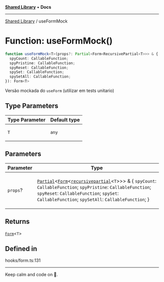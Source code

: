 
<Meta title="Libs/Shared/functions/useFormMock" />



[**Shared Library**](/?path=/docs/libs-shared-overview--page) • **Docs**

***

[Shared Library](/?path=/docs/libs-shared-overview--page) / useFormMock

# Function: useFormMock()

```ts
function useFormMock<T>(props?: Partial<Form<RecursivePartial<T>>> & {
  spyCount: CallableFunction;
  spyPristine: CallableFunction;
  spyReset: CallableFunction;
  spySet: CallableFunction;
  spySetAll: CallableFunction;
}): Form<T>
```

Versão mockada do `useForm` (utilizar em tests unitario)

## Type Parameters

<table>
<thead>
<tr>
<th>Type Parameter</th>
<th>Default type</th>
</tr>
</thead>
<tbody>
<tr>
<td>

`T`

</td>
<td>

`any`

</td>
</tr>
</tbody>
</table>

## Parameters

<table>
<thead>
<tr>
<th>Parameter</th>
<th>Type</th>
</tr>
</thead>
<tbody>
<tr>
<td>

`props`?

</td>
<td>

[`Partial`](https://www.typescriptlang.org/docs/handbook/utility-types.html#partialtype)\<[`Form`](/?path=/docs/libs-shared-interfaces-form)\<[`recursivepartial`](-?path=-docs-libs-shared-type-aliases-recursivepartial)\<`T`\>\>\> & \{ `spyCount`: `CallableFunction`; `spyPristine`: `CallableFunction`; `spyReset`: `CallableFunction`; `spySet`: `CallableFunction`; `spySetAll`: `CallableFunction`; \}

</td>
</tr>
</tbody>
</table>

## Returns

[`Form`](/?path=/docs/libs-shared-interfaces-form)\<`T`\>

## Defined in

hooks/form.ts:131


***

Keep calm and code on 🤘.